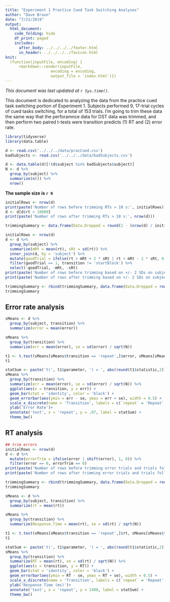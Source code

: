 ```yaml
---
title: "Experiment 1 Practice Cued Task Switching Analyses"
author: "Dave Braun"
date: "7/21/2019"
output: 
  html_document:
    code_folding: hide
    df_print: paged
    includes:
      after_body: ../../../../footer.html
      in_header: ../../../../favicon.html
knit:
  (function(inputFile, encoding) {
      rmarkdown::render(inputFile,
                    encoding = encoding,
                    output_file = 'index.html')})
---
```


*This document was last updated at `r Sys.time()`.*

This document is dedicated to analyzing the data from the practice cued task switching portion of Experiment 1. Subjects performed 9, 17-trial cycles of cued tasks switching, for a total of 153 trials. I'm going to trim these data the same way that the perforamnce data for DST data was trimmed, and then perform two paired t-tests were transition predicts (1) RT and (2) error rate.

```r
library(tidyverse)
library(data.table)
```


```r
d <- read.csv('../../../data/pracCued.csv')
badSubjects <- read.csv('../../../data/badSubjects.csv')

d <- data.table(d)[!(d$subject %in% badSubjects$subject)]
N <- d %>% 
  group_by(subject) %>% 
  summarize(n()) %>% 
  nrow()
```
**The sample size is `r N`**

```r
initialRows <- nrow(d)
print(paste('Number of rows before trimming RTs > 10 s:', initialRows))
d <- d[d$rt < 10000]
print(paste('Number of rows after trimming RTs > 10 s:', nrow(d)))

trimmingSummary <- data.frame(Data.Dropped = round(1 - (nrow(d) / initialRows), 2), Reason = 'RTs longer than 10 s')

initialRows <- nrow(d)
d <- d %>% 
  group_by(subject) %>% 
  summarize(mRt = mean(rt), sRt = sd(rt)) %>% 
  inner_join(d, by = 'subject') %>% 
  mutate(goodTrial = ifelse(rt > mRt + 2 * sRt | rt < mRt - 2 * sRt, 0, 1)) %>% 
  filter(goodTrial == 1, transition != 'startBlock') %>% 
  select(-goodTrial, -mRt, -sRt)
print(paste('Number of rows before trimming based on +/- 2 SDs on subject-wise means:', initialRows))
print(paste('Number of rows after trimming based on +/- 2 SDs on subject-wise means:', nrow(d)))

trimmingSummary <- rbind(trimmingSummary, data.frame(Data.Dropped = round(1 - (nrow(d) / initialRows), 2), Reason = 'RTs more extreme than +/- 2 SDs beyond subject-wise means.'))
trimmingSummary
```


## Error rate analysis

```r
sMeans <- d %>% 
  group_by(subject, transition) %>% 
  summarize(error = mean(error))

sMeans %>% 
  group_by(transition) %>% 
  summarize(err = mean(error), se = sd(error) / sqrt(N))

t1 <- t.test(sMeans[sMeans$transition == 'repeat',]$error, sMeans[sMeans$transition == 'switch',]$error, paired = TRUE)
t1
```

```r
statSum <- paste('t(', t1$parameter, ') = ', abs(round(t1$statistic,2)), ', p ', ifelse(t1$p.value < .001, '< .001', round(t1$p.value, 3)), sep = '')
sMeans %>% 
  group_by(transition) %>% 
  summarize(err = mean(error), se = sd(error) / sqrt(N)) %>% 
  ggplot(aes(x = transition, y = err)) +
  geom_bar(stat = 'identity', color = 'black') +
  geom_errorbar(aes(ymin = err - se, ymax = err + se), width = 0.5) +
  scale_x_discrete(name = 'Transition', labels = c(`repeat` = 'Repeat', `switch` = 'Switch')) +
  ylab('Error Rate')+
  annotate('text', x = 'repeat', y = .07, label = statSum) +
  theme_bw()
```



## RT analysis

```r
## trim errors 
initialRows <- nrow(d)
d <- d %>% 
  mutate(errorTrim = ifelse(error | shift(error), 1, 0)) %>% 
  filter(error == 0, errorTrim == 0)
print(paste('Number of rows before trimming error trials and trials following error trials:', initialRows))
print(paste('Number of rows after trimming error trials and trials following error trials:', nrow(d)))

trimmingSummary <- rbind(trimmingSummary, data.frame(Data.Dropped = round(1 - (nrow(d) / initialRows), 2), Reason = 'Error trials and trials following error trials'))
trimmingSummary
```

```r
sMeans <- d %>% 
  group_by(subject, transition) %>% 
  summarize(rt = mean(rt))

sMeans %>% 
  group_by(transition) %>% 
  summarize(Response.Time = mean(rt), se = sd(rt) / sqrt(N))

t1 <- t.test(sMeans[sMeans$transition == 'repeat',]$rt, sMeans[sMeans$transition == 'switch',]$rt, paired = TRUE)
t1
```


```r
statSum <- paste('t(', t1$parameter, ') = ', abs(round(t1$statistic,2)), ', p ', ifelse(t1$p.value < .001, '< .001', round(t1$p.value, 3)), sep = '')
sMeans %>% 
  group_by(transition) %>% 
  summarize(RT = mean(rt), se = sd(rt) / sqrt(N)) %>% 
  ggplot(aes(x = transition, y = RT)) +
  geom_bar(stat = 'identity', color = 'black') +
  geom_errorbar(aes(ymin = RT - se, ymax = RT + se), width = 0.5) +
  scale_x_discrete(name = 'Transition', labels = c(`repeat` = 'Repeat', `switch` = 'Switch')) +
  ylab('Response Time (ms)')+
  annotate('text', x = 'repeat', y = 1400, label = statSum) +
  theme_bw()
```




















